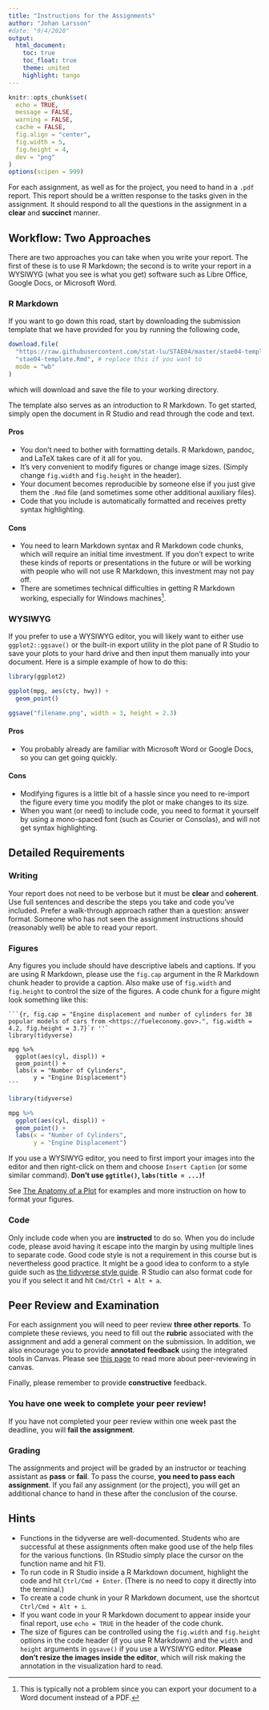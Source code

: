 ```yaml
---
title: "Instructions for the Assignments"
author: "Johan Larsson"
#date: "9/4/2020"
output: 
  html_document:
    toc: true
    toc_float: true
    theme: united
    highlight: tango
---
```


```r

knitr::opts_chunk$set(
  echo = TRUE,
  message = FALSE,
  warning = FALSE,
  cache = FALSE,
  fig.align = "center",
  fig.width = 5,
  fig.height = 4,
  dev = "png"
)
options(scipen = 999)
```

For each assignment, as well as for the project, you need to hand in a `.pdf`
report. This report should be a written 
response to the tasks given in the assignment. It should respond to all the 
questions in the assignment in a **clear** and **succinct** manner.

## Workflow: Two Approaches

There are two approaches you can take when you write your report. The first
of these is to use R Markdown; the second is to write your report
in a WYSIWYG (what you see is what you get) software such as
Libre Office, Google Docs, or Microsoft Word.

### R Markdown

If you want to go down this road, start by downloading
the submission template that we have provided for you by
running the following code,

```r
download.file(
  "https://raw.githubusercontent.com/stat-lu/STAE04/master/stae04-template.Rmd",
  "stae04-template.Rmd", # replace this if you want to
  mode = "wb"
)
```

which will download and save the file to your working directory.

The template also serves as an introduction to R Markdown. To get started, 
simply open the document in R Studio and read through the code and text.

#### Pros

* You don't need to bother with formatting details. R Markdown, pandoc, and
  LaTeX takes care of it all for you.
* It's very convenient to modify figures or change image sizes. (Simply 
  change `fig.width` and `fig.height` in the header).
* Your document becomes reproducible by someone else if you just give them
  the `.Rmd` file (and sometimes some other additional auxiliary files).
* Code that you include is automatically formatted and receives pretty
  syntax highlighting.
  
#### Cons

* You need to learn Markdown syntax and R Markdown code chunks, which will
  require an initial time investment. If you don't expect
  to write these kinds of reports or presentations in the future or will be
  working with people who will not use R Markdown, this investment may not
  pay off.
* There are sometimes technical difficulties in getting R Markdown working,
  especially for Windows machines^[This is typically not a problem since you
  can export your document to a Word document instead of a PDF.].

### WYSIWYG

If you prefer to use a WYSIWYG editor, you will likely want to either 
use `ggplot2::ggsave()` or the built-in export utility in the plot pane of 
R Studio to save your plots to your hard drive and then input them manually 
into your document. Here is a simple example of how to do this:

```r
library(ggplot2)

ggplot(mpg, aes(cty, hwy)) +
  geom_point()

ggsave("filename.png", width = 3, height = 2.3)
```

#### Pros

* You probably already are familiar with Microsoft Word or Google Docs, so
  you can get going quickly.
  
#### Cons

* Modifying figures is a little bit of a hassle since you need to re-import
  the figure every time you modify the plot or make changes to its size.
* When you want (or need) to include code, you need to format it yourself by
  using a mono-spaced font (such as Courier or Consolas), and will not
  get syntax highlighting.

## Detailed Requirements

### Writing

Your report does not need to be verbose but it must be **clear** and 
**coherent**. Use full sentences and describe the steps you take and code you've
included. Prefer a walk-through approach rather than a question: answer format. 
Someone who has not seen the assignment instructions should (reasonably well)
be able to read your report.

### Figures

Any figures you include should have descriptive labels and captions. If you
are using R Markdown, please use the `fig.cap` argument in the R Markdown
chunk header to provide a caption. Also make use of `fig.width` and `fig.height`
to control the size of the figures. A code chunk for a figure might look
something like this:

````
```{r, fig.cap = "Engine displacement and number of cylinders for 38 popular models of cars from <https://fueleconomy.gov>.", fig.width = 4.2, fig.height = 3.7}`r ''`
library(tidyverse)

mpg %>%
  ggplot(aes(cyl, displ)) +
  geom_point() +
  labs(x = "Number of Cylinders",
       y = "Engine Displacement")
```
````

```r
library(tidyverse)

mpg %>%
  ggplot(aes(cyl, displ)) +
  geom_point() +
  labs(x = "Number of Cylinders",
       y = "Engine Displacement")
```

If you use a WYSIWYG editor, you need to first import your images
into the editor and then right-click on them and choose `Insert Caption` (or 
some similar command). **Don't use `ggtitle()`, `labs(title = ...)`!**

See 
[The Anatomy of a Plot](https://stat-lu.github.io/STAE04/misc-the-anatomy-of-a-plot)
for examples and more instruction on how to format your figures.

### Code

Only include code when you are **instructed** to do so. When you do include 
code, please
avoid having it escape into the margin by using multiple lines to separate code. 
Good code style is not a requirement in this course but is nevertheless good 
practice. It might be a good idea to conform to a style guide such as
[the tidyverse style guide](https://style.tidyverse.org/). R Studio
can also format code for you if you select it and hit `Cmd/Ctrl + Alt + a`.
  
## Peer Review and Examination

For each assignment you will need to peer review **three other reports**. To
complete these reviews, you need to fill out the **rubric** associated with the
assignment and add a general comment on the submission. In addition, we also
encourage you to provide **annotated feedback** using the integrated tools in
Canvas. Please see
[this page](https://community.canvaslms.com/t5/Student-Guide/How-do-I-submit-a-peer-review-to-an-assignment/ta-p/293)
to read more about peer-reviewing in canvas.

Finally, please remember to provide **constructive** feedback.

### You have one week to complete your peer review!

If you have not completed your peer review within one week past the deadline, 
you will **fail the assignment**. 

### Grading

The assignments and project will be graded by an instructor or teaching 
assistant as **pass** or **fail**. To pass the course, 
**you need to pass each assignment**. If you fail any assignment (or the 
project), you will get an additional chance to hand in these after the 
conclusion of the course.

## Hints

- Functions in the tidyverse are well-documented. Students who are successful 
  at these assignments often make good use of the help files for the various 
  functions. (In RStudio simply place the cursor on the function name and hit
  F1).
- To run code in R Studio inside a R Markdown document, highlight the code and
  hit `Ctrl/Cmd + Enter`. (There is no need to copy it directly into 
  the terminal.)
- To create a code chunk in your R Markdown document, use the shortcut 
  `Ctrl/Cmd + Alt + i`.
- If you want code in your R Markdown document to appear inside your final 
  report, use `echo = TRUE` in the header of the code chunk.
- The size of figures can be controlled using the `fig.width` and `fig.height`
  options in the code header (if you use R Markdown) and the `width` and
  `height` arguments in `ggsave()` if you use a WYSIWYG editor. **Please don't
  resize the images inside the editor**, which will risk making the annotation
  in the visualization hard to read.
